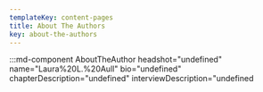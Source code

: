```yaml
---
templateKey: content-pages
title: About The Authors
key: about-the-authors
---
```

:::md-component AboutTheAuthor headshot="undefined" name="Laura%20L.%20Aull" bio="undefined" chapterDescription="undefined" interviewDescription="undefined
